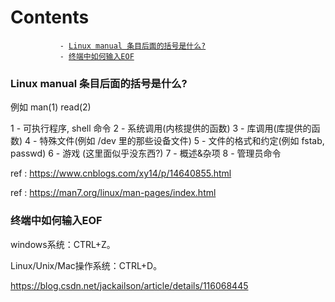 = Contents =
            - [[#Linux manual 条目后面的括号是什么?|Linux manual 条目后面的括号是什么?]]
            - [[#终端中如何输入EOF|终端中如何输入EOF]]

=== Linux manual 条目后面的括号是什么? ===

例如 man(1) read(2)

1 - 可执行程序, shell 命令
2 - 系统调用(内核提供的函数)
3 - 库调用(库提供的函数)
4 - 特殊文件(例如 /dev 里的那些设备文件)
5 - 文件的格式和约定(例如 fstab, passwd)
6 - 游戏 (这里面似乎没东西?)
7 - 概述&杂项
8 - 管理员命令

ref : https://www.cnblogs.com/xy14/p/14640855.html

ref : https://man7.org/linux/man-pages/index.html

=== 终端中如何输入EOF ===

windows系统：CTRL+Z。

Linux/Unix/Mac操作系统：CTRL+D。

https://blog.csdn.net/jackailson/article/details/116068445



